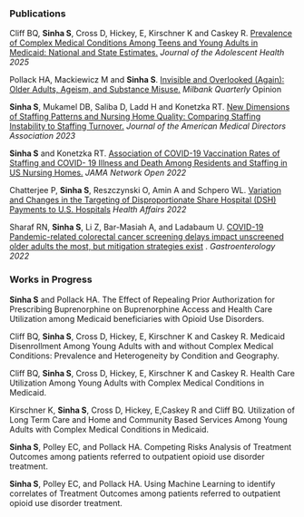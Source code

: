 ### Publications

Cliff BQ, **Sinha S**, Cross D, Hickey, E, Kirschner K and Caskey R. [Prevalence of Complex Medical Conditions Among Teens and Young Adults in Medicaid: National and State Estimates.](https://www.sciencedirect.com/science/article/pii/S1054139X25001570) *Journal of the Adolescent Health 2025* 

Pollack HA, Mackiewicz M and **Sinha S**. [Invisible and Overlooked (Again): Older Adults, Ageism, and Substance Misuse.](https://www.milbank.org/quarterly/opinions/invisible-and-overlooked-again-older-adults-ageism-and-substance-misuse/)  *Milbank Quarterly* Opinion

**Sinha S**, Mukamel DB, Saliba D, Ladd H and Konetzka RT. [New Dimensions of Staffing Patterns and Nursing Home Quality: Comparing Staffing Instability to Staffing Turnover.](https://www.jamda.com/article/S1525-8610(23)00398-5/fulltext)  *Journal of the American Medical Directors Association 2023* 

**Sinha S** and Konetzka RT. [Association of COVID-19 Vaccination Rates of Staffing and COVID- 19 Illness and Death Among Residents and Staffing in US Nursing Homes.](https://jamanetwork.com/journals/jamanetworkopen/fullarticle/2799964) *JAMA Network Open 2022* 

Chatterjee P, **Sinha S**, Reszczynski O, Amin A and Schpero WL. [Variation and Changes in the Targeting of Disproportionate Share Hospital (DSH) Payments to U.S. Hospitals](https://www.healthaffairs.org/doi/10.1377/hlthaff.2022.00153) *Health Affairs 2022* 

Sharaf RN, **Sinha S**, Li Z, Bar-Masiah A, and Ladabaum U. [COVID-19 Pandemic-related colorectal cancer screening delays impact unscreened older adults the most, but mitigation strategies exist](https://www.gastrojournal.org/article/S0016-5085(22)00961-1/fulltext) . *Gastroenterology 2022* 

### Works in Progress

**Sinha S** and Pollack HA. The Effect of Repealing Prior Authorization for Prescribing Buprenorphine on Buprenorphine Access and Health Care Utilization among Medicaid beneficiaries with Opioid Use Disorders. 

Cliff BQ, **Sinha S**, Cross D, Hickey, E, Kirschner K and Caskey R. Medicaid Disenrollment Among Young Adults with and without Complex Medical Conditions:  Prevalence and Heterogeneity by Condition and Geography. 

Cliff BQ, **Sinha S**, Cross D, Hickey, E, Kirschner K and Caskey R. Health Care Utilization Among Young Adults with Complex Medical Conditions in Medicaid.

Kirschner K, **Sinha S**, Cross D, Hickey, E,Caskey R and Cliff BQ. Utilization of Long Term Care and Home and Community Based Services Among Young Adults with Complex Medical Conditions in Medicaid. 

**Sinha S**, Polley EC, and Pollack HA. Competing Risks Analysis of Treatment Outcomes among patients referred to outpatient opioid use disorder treatment.

**Sinha S**, Polley EC, and Pollack HA. Using Machine Learning to identify correlates of Treatment Outcomes among patients referred to outpatient opioid use disorder treatment.


